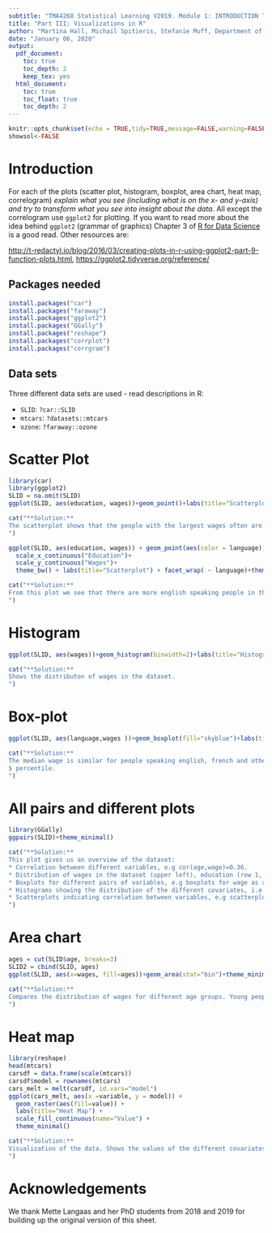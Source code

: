 ```yaml
---
subtitle: "TMA4268 Statistical Learning V2019. Module 1: INTRODUCTION TO STATISTICAL LEARNING"
title: "Part III: Visualizations in R"
author: "Martina Hall, Michail Spitieris, Stefanie Muff, Department of Mathematical Sciences, NTNU"
date: "January 06, 2020"
output:
  pdf_document:
    toc: true
    toc_depth: 2
    keep_tex: yes
  html_document:
    toc: true
    toc_float: true
    toc_depth: 2
---
```


```r
knitr::opts_chunk$set(echo = TRUE,tidy=TRUE,message=FALSE,warning=FALSE,results="hold",cache=TRUE)
showsol<-FALSE
```

# Introduction

For each of the plots (scatter plot, histogram, boxplot, area chart, heat map, correlogram) _explain what you see (including what is on the x- and y-axis) and try to transform what you see into insight about the data_. All except the correlogram use `ggplot2` for plotting. If you want to read more about the idea behind `ggplot2` (grammar of graphics) Chapter 3 of [R for Data Science]() is a good read. Other resources are:

<http://t-redactyl.io/blog/2016/03/creating-plots-in-r-using-ggplot2-part-9-function-plots.html>, <https://ggplot2.tidyverse.org/reference/>

## Packages needed

```r
install.packages("car")
install.packages("faraway")
install.packages("ggplot2")
install.packages("GGally")
install.packages("reshape")
install.packages("corrplot")
install.packages("corrgram")
```

## Data sets

Three different data sets are used - read descriptions in R:

* `SLID`: `?car::SLID`
* `mtcars`: `?datasets::mtcars`
* `ozone`: `?faraway::ozone`

# Scatter Plot

```r
library(car)
library(ggplot2)
SLID = na.omit(SLID)
ggplot(SLID, aes(education, wages))+geom_point()+labs(title="Scatterplot")+theme_minimal()
```

```r
cat("**Solution:** 
The scatterplot shows that the people with the largest wages often are the people with the longest education. The plot also indicates that the variance increases as a function of education, i.e the expected wage vary less for a random person with 0-5 years of education compared to a person with 20 years of education.
")
```

```r
ggplot(SLID, aes(education, wages)) + geom_point(aes(color = language)) + 
  scale_x_continuous("Education")+
  scale_y_continuous("Wages")+ 
  theme_bw() + labs(title="Scatterplot") + facet_wrap( ~ language)+theme_minimal()
```

```r
cat("**Solution:** 
From this plot we see that there are more english speaking people in the dataset. In general, the english speaking people have large education (relatively few people with education < 8 years). Among the people who speak other langauges than french and english, there is a larger amount of people with low education.
")
```


# Histogram
```r
ggplot(SLID, aes(wages))+geom_histogram(binwidth=2)+labs(title="Histogram")+theme_minimal()
```

```r
cat("**Solution:** 
Shows the distributon of wages in the dataset.
")
```


# Box-plot
```r
ggplot(SLID, aes(language,wages ))+geom_boxplot(fill="skyblue")+labs(title="Box Plot")+theme_minimal()
```

```r
cat("**Solution:** 
The median wage is similar for people speaking english, french and other languages. The $25$ and $75 $ percentiles are also similar for the three boxplots. However, there are more outliers among the english speaking people: There are many people with wages that are larger than the upper $95
$ percentile.
")
```

# All pairs and different plots

```r
library(GGally)
ggpairs(SLID)+theme_minimal()
```

```r
cat("**Solution:** 
This plot gives us an overview of the dataset:
* Correlation between different variables, e.g cor(age,wage)=0.36. 
* Distribution of wages in the dataset (upper left), education (row 1, column 2) and age (row 3, column 3).
* Boxplots for different pairs of variables, e.g boxplots for wage as a function of gender (row 1, column 4). We see that males have a median wage that is larger than for the females in the dataset.
* Histograms showing the distribution of the different covariates, i.e row 4, column 4 shows that there are approximately equally many males and females in the dataset.
* Scatterplots indicating correlation between variables, e.g scatterplot between wages and education in row 2, column 1.
")
```


# Area chart
```r
ages = cut(SLID$age, breaks=3)
SLID2 = cbind(SLID, ages)
ggplot(SLID, aes(x=wages, fill=ages))+geom_area(stat="bin")+theme_minimal()
```


```r
cat("**Solution:** 
Compares the distribution of wages for different age groups. Young people (red) tend to have lower wages than older people between 31.7 and 51.3 years (green).
")
```

# Heat map

```r
library(reshape)
head(mtcars) 
carsdf = data.frame(scale(mtcars))
carsdf$model = rownames(mtcars)
cars_melt = melt(carsdf, id.vars="model")
ggplot(cars_melt, aes(x =variable, y = model)) + 
  geom_raster(aes(fill=value)) + 
  labs(title="Heat Map") + 
  scale_fill_continuous(name="Value") + 
  theme_minimal()
```

```r
cat("**Solution:** 
Visualization of the data. Shows the values of the different covariates (-1 to 3) for the different car models. 
")
```


# Acknowledgements

We thank Mette Langaas and her PhD students from 2018 and 2019 for building up the original version of this sheet.
